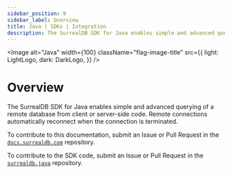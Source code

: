 ```yaml
---
sidebar_position: 9
sidebar_label: Overview
title: Java | SDKs | Integration
description: The SurrealDB SDK for Java enables simple and advanced querying of a remote or embedded database.
---
```



<Image
    alt="Java"
    width={100}
    className="flag-image-title"
    src={{
        light: LightLogo,
        dark: DarkLogo,
    }}
/>

# Overview

The SurrealDB SDK for Java enables simple and advanced querying of a remote database from client or server-side code. Remote connections automatically reconnect when the connection is terminated.

To contribute to this documentation, submit an Issue or Pull Request in the [`docs.surrealdb.com`](https://github.com/surrealdb/docs.surrealdb.com) repository.

To contribute to the SDK code, submit an Issue or Pull Request in the [`surrealdb.java`](https://github.com/surrealdb/surrealdb.java) repository.
